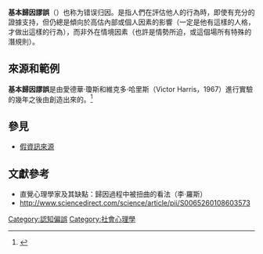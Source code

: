 {{expand|time=2013-12-24T06:58:48+00:00}}
'''基本歸因謬誤'''（{{lang-en|Fundamental Attribution Error}}）也称为错误归因。是指人們在評估他人的行為時，即使有充分的證據支持，但仍總是傾向於高估內部或個人因素的影響（一定是他有這樣的人格，才做出這樣的行為），而非外在情境因素（也許是情勢所迫，或這個場所有特殊的潛規則）。

== 來源和範例 ==
'''基本歸因謬誤'''是由愛德華·瓊斯和維克多·哈里斯（Victor Harris，1967）進行實驗的幾年之後由{{le|李·羅斯|Lee Ross}}創造出來的。<ref>{{Cite web|url=http://www.sciencedirect.com/science/article/pii/S0065260108603573|title=The Intuitive Psychologist And His Shortcomings: Distortions in the Attribution Process1 - ScienceDirect|accessdate=2017-04-02|work=www.sciencedirect.com|language=en|archive-date=2019-05-06|archive-url=https://web.archive.org/web/20190506055830/https://www.sciencedirect.com/science/article/pii/S0065260108603573|dead-url=no}}</ref>

==參見==
*[[假資訊來源|假資訊來源]]

== 文獻參考 ==
{{reflist}}
* 直覺心理學家及其缺點：歸因過程中被扭曲的看法（李·羅斯）
* http://www.sciencedirect.com/science/article/pii/S0065260108603573{{Wayback|url=http://www.sciencedirect.com/science/article/pii/S0065260108603573 |date=20190506055830 }}


{{SocialPsychology}}{{認知偏誤}}
{{心理学小作品}}

[[Category:認知偏誤|Category:認知偏誤]]
[[Category:社會心理學|Category:社會心理學]]